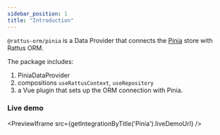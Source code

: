 ```yaml
---
sidebar_position: 1
title: "Introduction"
---
```


`@rattus-orm/pinia` is a Data Provider that connects the [Pinia](https://pinia.vuejs.org/) store with Rattus ORM.

The package includes:
1. PiniaDataProvider
2. compositions `useRattusContext`, `useRepository`
3. a Vue plugin that sets up the ORM connection with Pinia.

### Live demo
<PreviewIframe src={getIntegrationByTitle('Pinia').liveDemoUrl} />

